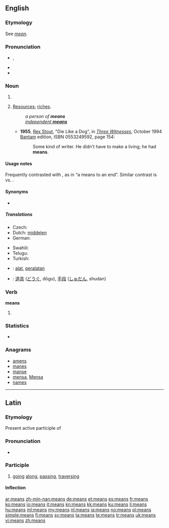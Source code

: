 ==English==
{{wikipedia}}

===Etymology===
See ''[[mean#Etymology 3|mean]]''.

===Pronunciation===
* {{IPA|/miːnz/}}, {{X-SAMPA|/mi:nz/}}
* {{audio|en-us-means.ogg|Audio (US)}}
* {{rhymes|iːnz}}

===Noun===
{{head|en|noun}}

# {{plural of|mean}}
# {{plurale tantum}} [[resources|Resources]]; [[riches]].
#: ''a person of '''means'''''
#: ''[[independent means|independent '''means''']]''
#* '''1955''', [[w:Rex Stout|Rex Stout]], "Die Like a Dog", in [[w:Three Witnesses (book)|''Three Witnesses'']], October 1994 [[w:Bantam Books|Bantam]] edition, ISBN 0553249592, page 154:
#*: Some kind of writer. He didn't have to make a living; he had '''means'''.

====Usage notes====
Frequently contrasted with {{term|end||goal}}, as in “a means to an end”. Similar contrast is {{term|process}} vs. {{term|product}}.

====Synonyms====
* {{l|en|wherewithal}}

=====Translations=====
{{trans-top|resources}}
* Czech: {{t-|cs|prostředky|m|p}}
* Dutch: [[middelen]] {{n|p}}
* German: {{t+|de|Mittel|n}}
{{trans-mid}}
* Swahili: {{t+|sw|viombo|xs=Swahili}}
* Telugu: {{t-|te|మూలాధారాలు|tr=muladharalu|sc=Telu}}
* Turkish: {{t+|tr|kaynak}}
{{trans-bottom}}

{{checktrans-top}}
* {{ttbc|id}}: [[alat]], [[alat|peralatan]]
* {{ttbc|ja}}: [[道具]] ([[どうぐ]], dōgu), [[手段]] ([[しゅだん]], shudan)
{{trans-bottom}}

===Verb===
'''means'''

# {{third-person singular of|mean}}

===Statistics===
* {{rank|hundred|believe|white|282|means|thus|order|near}}

===Anagrams===
* [[amens#English|amens]]
* [[manes#English|manes]]
* [[manse#English|manse]]
* [[mensa#English|mensa]], [[Mensa#English|Mensa]]
* [[names#English|names]]

----

==Latin==

===Etymology===
Present active participle of {{term|meo|meō|go along, traverse|lang=la}}

===Pronunciation===
* {{a|Classical}} {{IPA|/ˈme.aːns/|lang=la}}

===Participle===
{{la-present participle|me||ans}}

# [[going]] [[along]], [[passing]], [[traversing]]

====Inflection====
{{la-decl-3rd-part|means|meāns|meant}}

[[ar:means]]
[[zh-min-nan:means]]
[[de:means]]
[[et:means]]
[[es:means]]
[[fr:means]]
[[ko:means]]
[[io:means]]
[[it:means]]
[[kn:means]]
[[kk:means]]
[[ku:means]]
[[li:means]]
[[hu:means]]
[[ml:means]]
[[my:means]]
[[nl:means]]
[[ja:means]]
[[no:means]]
[[pl:means]]
[[simple:means]]
[[fi:means]]
[[sv:means]]
[[ta:means]]
[[te:means]]
[[tr:means]]
[[uk:means]]
[[vi:means]]
[[zh:means]]